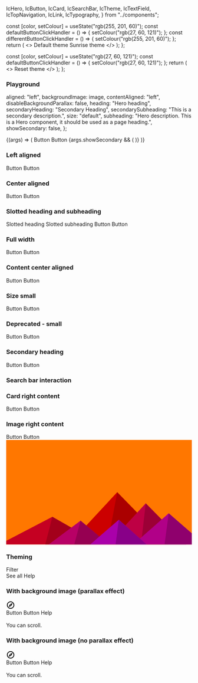   IcHero,
  IcButton,
  IcCard,
  IcSearchBar,
  IcTheme,
  IcTextField,
  IcTopNavigation,
  IcLink,
  IcTypography,
} from "../components";


<Meta title="Hero" component={IcHero} />

<Description markdown={readme} />

  const [color, setColour] = useState("rgb(255, 201, 60)");
  const defaultButtonClickHandler = () => {
    setColour("rgb(27, 60, 121)");
  };
  const differentButtonClickHandler = () => {
    setColour("rgb(255, 201, 60)");
  };
  return (
    <>
      <IcTheme color={color} />
      <IcButton variant="primary" onClick={defaultButtonClickHandler}>
        Default theme
      </IcButton>
      <IcButton variant="primary" onClick={differentButtonClickHandler}>
        Sunrise theme
      </IcButton>
    </>
  );
};

  const [color, setColour] = useState("rgb(27, 60, 121)");
  const defaultButtonClickHandler = () => {
    setColour("rgb(27, 60, 121)");
  };
  return (
    <>
      <IcTheme color={color} />
      <IcButton variant="primary" onClick={defaultButtonClickHandler}>
        Reset theme
      </IcButton>
    </>
  );
};

### Playground

  aligned: "left",
  backgroundImage: image,
  contentAligned: "left",
  disableBackgroundParallax: false,
  heading: "Hero heading",
  secondaryHeading: "Secondary Heading",
  secondarySubheading: "This is a secondary description.",
  size: "default",
  subheading: "Hero description. This is a Hero component, it should be used as a page heading.",
  showSecondary: false,
};

<Canvas>
  <Story
    args={defaultArgs}
    name="Playground"
    parameters={{ layout: "fullscreen" }}
    argTypes={{
      aligned: {
        options: ["center", "full-width", "left"],
        control: { type: "select" },
      },
      contentAligned: {
        options: ["center", "left"],
        control: { type: "select" },
      },
      size: {
        options: ["default", "small"],
        control: { type: "select" },
      },
    }}
  >
    {(args) => (
        <IcHero
          aligned={args.aligned}
          backgroundImage={args.backgroundImage}
          contentAligned={args.contentAligned}
          disableBackgroundParallax={args.disableBackgroundParallax}
          heading={args.heading}
          secondaryHeading={args.secondaryHeading}
          secondarySubheading={args.secondarySubheading}
          size={args.size}
          subheading={args.subheading}
        >
          <IcButton variant="primary" slot="interaction">
            Button
          </IcButton>
          <IcButton variant="secondary" slot="interaction">
            Button
          </IcButton>
          {args.showSecondary && (
            <IcCard
              heading="Latest announcement"
              message="This is some example text that can be included in the card copy."
              slot="secondary"
            />
          )}
        </IcHero>
    )}
  </Story>
</Canvas>

### Left aligned

<Canvas>
  <Story name="Left aligned" parameters={{ layout: "fullscreen" }}>
    <IcHero
      heading="Hero heading"
      subheading="Hero description. This is a Hero component, it should be used as a page heading."
    >
      <IcButton variant="primary" slot="interaction">
        Button
      </IcButton>
      <IcButton variant="secondary" slot="interaction">
        Button
      </IcButton>
    </IcHero>
  </Story>
</Canvas>

### Center aligned

<Canvas>
  <Story name="Center aligned" parameters={{ layout: "fullscreen" }}>
    <IcHero
      heading="Hero heading"
      subheading="Hero description. This is a Hero component, it should be used as a page heading."
      aligned="center"
    >
      <IcButton variant="primary" slot="interaction">
        Button
      </IcButton>
      <IcButton variant="secondary" slot="interaction">
        Button
      </IcButton>
    </IcHero>
  </Story>
</Canvas>

### Slotted heading and subheading

<Canvas>
  <Story name="Slotted heading and subheading" parameters={{ layout: "fullscreen" }}>
    <IcHero>
      <IcTypography slot="heading" variant="h1">Slotted heading</IcTypography>
      <IcTypography slot="subheading">Slotted subheading</IcTypography>
      <IcButton variant="primary" slot="interaction">
        Button
      </IcButton>
      <IcButton variant="secondary" slot="interaction">
        Button
      </IcButton>
    </IcHero>
  </Story>
</Canvas>

### Full width

<Canvas>
  <Story name="Full width" parameters={{ layout: "fullscreen" }}>
    <IcHero
      heading="Hero heading"
      subheading="Hero description. This is a Hero component, it should be used as a page heading."
      aligned="full-width"
    >
      <IcButton variant="primary" slot="interaction">
        Button
      </IcButton>
      <IcButton variant="secondary" slot="interaction">
        Button
      </IcButton>
    </IcHero>
  </Story>
</Canvas>

### Content center aligned

<Canvas>
  <Story name="Content center aligned" parameters={{ layout: "fullscreen" }}>
    <IcHero
      heading="Hero heading"
      subheading="Hero description. This is a Hero component, it should be used as a page heading."
      aligned="center"
      contentAligned="center"
    >
      <IcButton variant="primary" slot="interaction">
        Button
      </IcButton>
      <IcButton variant="secondary" slot="interaction">
        Button
      </IcButton>
    </IcHero>
  </Story>
</Canvas>

### Size small

<Canvas>
  <Story name="Size small" parameters={{ layout: "fullscreen" }}>
    <IcHero
      heading="Hero heading"
      subheading="Hero description. This is a Hero component, it should be used as a page heading."
      size="small"
      aligned="center"
    >
      <IcButton variant="primary" slot="interaction">
        Button
      </IcButton>
      <IcButton variant="secondary" slot="interaction">
        Button
      </IcButton>
    </IcHero>
  </Story>
</Canvas>

### Deprecated - small

<Canvas>
  <Story name="Deprecated - small" parameters={{ layout: "fullscreen" }}>
    <IcHero
      heading="Hero heading"
      subheading="Hero description. This is a Hero component, it should be used as a page heading."
      small
      aligned="center"
    >
      <IcButton variant="primary" slot="interaction">
        Button
      </IcButton>
      <IcButton variant="secondary" slot="interaction">
        Button
      </IcButton>
    </IcHero>
  </Story>
</Canvas>

### Secondary heading

<Canvas>
  <Story name="Secondary heading" parameters={{ layout: "fullscreen" }}>
    <IcHero
      heading="Hero heading"
      subheading="Hero description. This is a Hero component, it should be used as a page heading."
      secondaryHeading="Secondary Heading"
      secondarySubheading="This is a secondary description."
      aligned="center"
    >
      <IcButton variant="primary" slot="interaction">
        Button
      </IcButton>
      <IcButton variant="secondary" slot="interaction">
        Button
      </IcButton>
    </IcHero>
  </Story>
</Canvas>

### Search bar interaction

<Canvas>
  <Story name="Search bar interaction" parameters={{ layout: "fullscreen" }}>
    <IcHero
      heading="Hero heading"
      subheading="Hero description. This is a Hero component, it should be used as a page heading."
      aligned="center"
    >
      <IcSearchBar slot="interaction" />
    </IcHero>
  </Story>
</Canvas>

### Card right content

<Canvas>
  <Story name="Card right content" parameters={{ layout: "fullscreen" }}>
    <IcHero
      heading="Hero heading"
      subheading="Hero description. This is a Hero component, it should be used as a page heading."
      aligned="full-width"
    >
      <IcButton variant="primary" slot="interaction">
        Button
      </IcButton>
      <IcButton variant="secondary" slot="interaction">
        Button
      </IcButton>
      <IcCard
        heading="Latest announcement"
        message="This is some example text that can be included in the card copy."
        slot="secondary"
      />
    </IcHero>
  </Story>
</Canvas>

### Image right content

<Canvas>
  <Story name="Image right content" parameters={{ layout: "fullscreen" }}>
    <IcHero
      heading="Hero heading"
      subheading="Hero description. This is a Hero component, it should be used as a page heading."
      aligned="center"
    >
      <IcButton variant="primary" slot="interaction">
        Button
      </IcButton>
      <IcButton variant="secondary" slot="interaction">
        Button
      </IcButton>
      <svg
        slot="secondary"
        style={{ width: "300px" }}
        xmlns="http://www.w3.org/2000/svg"
        viewBox="0 0 1600 900"
      >
        <rect fill="#ff7700" width="1600" height="900" />
        <polygon fill="#cc0000" points="957 450 539 900 1396 900" />
        <polygon fill="#aa0000" points="957 450 872.9 900 1396 900" />
        <polygon fill="#c50022" points="-60 900 398 662 816 900" />
        <polygon fill="#a3001b" points="337 900 398 662 816 900" />
        <polygon fill="#be0044" points="1203 546 1552 900 876 900" />
        <polygon fill="#9c0036" points="1203 546 1552 900 1162 900" />
        <polygon fill="#b80066" points="641 695 886 900 367 900" />
        <polygon fill="#960052" points="587 900 641 695 886 900" />
        <polygon fill="#b10088" points="1710 900 1401 632 1096 900" />
        <polygon fill="#8f006d" points="1710 900 1401 632 1365 900" />
        <polygon fill="#aa00aa" points="1210 900 971 687 725 900" />
        <polygon fill="#880088" points="943 900 1210 900 971 687" />
      </svg>
    </IcHero>
  </Story>
</Canvas>

### Theming

<Canvas>
  <Story name="Theming" parameters={{ layout: "fullscreen" }}>
    <Controlled />
    <IcHero
      heading="Hero heading"
      subheading="Hero description. This is a Hero component, it should be used as a page heading."
      aligned="center"
    >
      <div slot="interaction" style={{ display: "flex" }}>
        <IcTextField
          placeholder="Filter display"
          label="Filter display"
          hide-label
        />
        <IcButton
          variant="primary"
          style={{ marginLeft: "var(--ic-space-md)" }}
        >
          Filter
        </IcButton>
      </div>
      <IcButton variant="secondary" slot="interaction">
        See all
      </IcButton>
      <IcLink
        href="https://google.com"
        slot="interaction"
        style={{ marginTop: "var(--ic-space-sm)" }}
      >
        Help
      </IcLink>
      <IcCard
        heading="Latest announcement"
        message="This is some example text that can be included in the card copy."
        slot="secondary"
      />
    </IcHero>
  </Story>
</Canvas>

### With background image (parallax effect)

<Canvas>
  <Story
    name="With background image (parallax effect)"
    parameters={{ layout: "fullscreen" }}
  >
    <ControlledReset />
    <IcTopNavigation app-title="Application Name">
      <svg
        slot="app-icon"
        xmlns="http://www.w3.org/2000/svg"
        height="24px"
        viewBox="0 0 24 24"
        width="24px"
        fill="#000000"
      >
        <path d="M0 0h24v24H0V0z" fill="none" />
        <path d="M12 2C6.48 2 2 6.48 2 12s4.48 10 10 10 10-4.48 10-10S17.52 2 12 2zm0 18c-4.41 0-8-3.59-8-8s3.59-8 8-8 8 3.59 8 8-3.59 8-8 8zm-5.5-2.5l7.51-3.49L17.5 6.5 9.99 9.99 6.5 17.5zm5.5-6.6c.61 0 1.1.49 1.1 1.1s-.49 1.1-1.1 1.1-1.1-.49-1.1-1.1.49-1.1 1.1-1.1z" />
      </svg>
    </IcTopNavigation>
    <ic-hero
      heading="Hero heading"
      subheading="Hero description. This is a Hero component, it should be used as a page heading."
      background-image={image}
    >
      <div slot="interaction">
        <IcButton
          variant="primary"
          style={{ marginRight: "var(--ic-space-md)" }}
        >
          Button
        </IcButton>
        <IcButton
          variant="secondary"
          style={{ marginRight: "var(--ic-space-md)" }}
        >
          Button
        </IcButton>
        <IcLink
          href="https://google.com"
          style={{ marginTop: "var(--ic-space-sm)" }}
        >
          Help
        </IcLink>
      </div>
    </ic-hero>
    <br />
    <IcTypography style={{ marginBottom: 1300 }}>You can scroll.</IcTypography>
  </Story>
</Canvas>

### With background image (no parallax effect)

<Canvas>
  <Story
    name="With background image (no parallax effect)"
    parameters={{ layout: "fullscreen" }}
  >
    <ControlledReset />
    <ic-top-navigation app-title="Application Name">
      <svg
        slot="app-icon"
        xmlns="http://www.w3.org/2000/svg"
        height="24px"
        viewBox="0 0 24 24"
        width="24px"
        fill="#000000"
      >
        <path d="M0 0h24v24H0V0z" fill="none" />
        <path d="M12 2C6.48 2 2 6.48 2 12s4.48 10 10 10 10-4.48 10-10S17.52 2 12 2zm0 18c-4.41 0-8-3.59-8-8s3.59-8 8-8 8 3.59 8 8-3.59 8-8 8zm-5.5-2.5l7.51-3.49L17.5 6.5 9.99 9.99 6.5 17.5zm5.5-6.6c.61 0 1.1.49 1.1 1.1s-.49 1.1-1.1 1.1-1.1-.49-1.1-1.1.49-1.1 1.1-1.1z" />
      </svg>
    </ic-top-navigation>
    <ic-hero
      heading="Hero heading"
      subheading="Hero description. This is a Hero component, it should be used as a page heading."
      background-image={image}
      disable-background-parallax
    >
      <div slot="interaction">
        <IcButton
          variant="primary"
          style={{ marginRight: "var(--ic-space-md)" }}
        >
          Button
        </IcButton>
        <IcButton
          variant="secondary"
          style={{ marginRight: "var(--ic-space-md)" }}
        >
          Button
        </IcButton>
        <IcLink
          href="https://google.com"
          style={{ marginTop: "var(--ic-space-sm)" }}
        >
          Help
        </IcLink>
      </div>
    </ic-hero>
    <br />
    <IcTypography style={{ marginBottom: 1300 }}>You can scroll.</IcTypography>
  </Story>
</Canvas>
